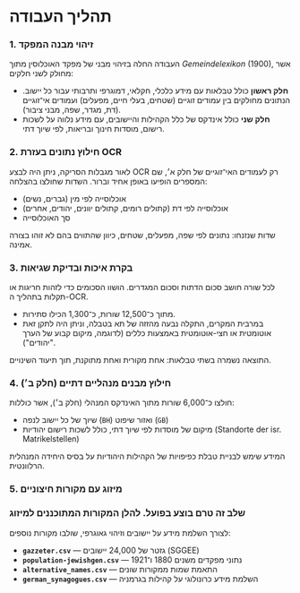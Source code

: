 # תהליך העבודה

### 1. זיהוי מבנה המפקד
העבודה החלה בזיהוי מבני של מפקד האוכלוסין מתוך *Gemeindelexikon* (1900), אשר מחולק לשני חלקים:
- **חלק ראשון** כולל טבלאות עם מידע כלכלי, חקלאי, דמוגרפי ותרבותי עבור כל יישוב. הנתונים מחולקים בין עמודים זוגיים (שטחים, בעלי חיים, מפעלים) ועמודים אי־זוגיים (דת, מגדר, שפה, מבני ציבור).
- **חלק שני** כולל אינדקס של כלל הקהילות והיישובים, עם מידע נלווה על לשכות רישום, מוסדות חינוך ובריאות, לפי שיוך דתי.

### 2. חילוץ נתונים בעזרת OCR
לאור מגבלות הסריקה, ניתן היה לבצע OCR רק לעמודים האי־זוגיים של חלק א׳, שם המספרים הופיעו באופן אחיד וברור. השדות שחולצו בהצלחה:
- אוכלוסייה לפי מין (גברים, נשים)
- אוכלוסייה לפי דת (קתולים רומים, קתולים יוונים, יהודים, אחרים)
- סך האוכלוסייה

שדות שנזנחו: נתונים לפי שפה, מפעלים, שטחים, כיוון שהתווים בהם לא זוהו בצורה אמינה.

### 3. בקרת איכות ובדיקת שגיאות
לכל שורה חושב סכום הדתות וסכום המגדרים. הושוו הסכומים כדי לזהות חריגות או תקלות בתהליך ה-OCR.  
- מתוך כ־12,500 שורות, כ־1,300 הכילו סתירות.
- במרבית המקרים, התקלה נבעה מהזזה של תא בטבלה, וניתן היה לתקן זאת אוטומטית או חצי-אוטומטית באמצעות כללים (לדוגמה, מיקום קבוע של הערך "יהודים").

התוצאה נשמרה בשתי טבלאות: אחת מקורית ואחת מתוקנת, תוך תיעוד השינויים.

### 4. חילוץ מבנים מנהליים דתיים (חלק ב׳)
חולצו כ־6,000 שורות מתוך האינדקס המנהלי (חלק ב׳), אשר כוללות:
- שיוך של כל יישוב לנפה (`BH`) ואזור שיפוט (`GB`)
- מיקום של מוסדות לפי שיוך דתי, כולל לשכות רישום יהודיות (Standorte der isr. Matrikelstellen)

המידע שימש לבניית טבלת כפיפויות של הקהילות היהודיות על בסיס היחידה המנהלית הרלוונטית.

###   5. מיזוג עם מקורות חיצוניים
<h3 style={{ color: '#d97706' }}>שלב זה טרם בוצע בפועל. להלן המקורות המתוכננים למיזוג</h3>

לצורך השלמת מידע על יישובים וזיהוי גאוגרפי, שולבו מקורות נוספים:
- **`gazzeter.csv`** — גזטר של 24,000 יישובים (SGGEE)
- **`population-jewishgen.csv`** — נתוני מפקדים משנים 1880 ו־1921
- **`alternative_names.csv`** — התאמת שמות ממקורות שונים
- **`german_synagogues.csv`** — השלמת מידע כרונולוגי על קהילות בגרמניה

